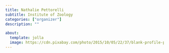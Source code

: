 ```yaml
---
title: Nathalie Pettorelli
subtitle: Institute of Zoology
categories: ["organizer"]
description: ""

about:
  template: jolla
  image: https://cdn.pixabay.com/photo/2015/10/05/22/37/blank-profile-picture-973460_1280.png
---
```

